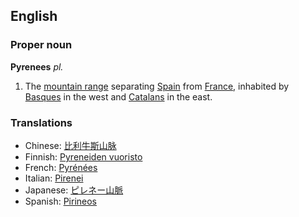 ==English==
===Proper noun===
'''Pyrenees''' ''pl.''
#The [[mountain range]] separating [[Spain]] from [[France]], inhabited by [[Basque]]s in the west and [[Catalan]]s in the east.

===Translations===
*Chinese: [[比利牛斯山脉]]
*Finnish: [[Pyreneiden vuoristo]]
*French: [[Pyrénées]]
*Italian: [[Pirenei]]
*Japanese: [[ピレネー山脈]]
*Spanish: [[Pirineos]]